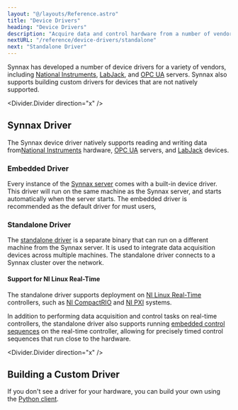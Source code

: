 ```yaml
---
layout: "@/layouts/Reference.astro"
title: "Device Drivers"
heading: "Device Drivers"
description: "Acquire data and control hardware from a number of vendors."
nextURL: "/reference/device-drivers/standalone"
next: "Standalone Driver"
---
```



Synnax has developed a number of device drivers for a variety of vendors, including
[National Instruments](https://www.ni.com), [LabJack](https://labjack.com), and [OPC
UA](https://opcfoundation.org) servers. Synnax also supports building custom drivers for
devices that are not natively supported.

<Divider.Divider direction="x" />

## Synnax Driver

The Synnax device driver natively supports reading and writing data from[National
Instruments](/reference/device-drivers/ni/get-started) hardware, [OPC
UA](/reference/device-drivers/opc-ua/connect-server) servers, and
[LabJack](/reference/device-drivers/labjack/get-started) devices.

### Embedded Driver

Every instance of the [Synnax server](/reference/cluster/quick-start) comes with a
built-in device driver. This driver will run on the same machine as the Synnax server,
and starts automatically when the server starts. The embedded driver is recommended as
the default driver for must users,

### Standalone Driver

The [standalone driver](/reference/device-drivers/standalone) is a separate binary that
can run on a different machine from the Synnax server. It is used to integrate data
acquisition devices across multiple machines. The standalone driver connects to a Synnax
cluster over the network.

#### Support for NI Linux Real-Time

The standalone driver supports deployment on [NI Linux
Real-Time](https://www.ni.com/en/shop/linux/introduction-to-ni-linux-real-time.html)
controllers, such as [NI CompactRIO](https://www.ni.com/en/shop/compactrio.html) and [NI
PXI](https://www.ni.com/en/shop/pxi.html) systems.

In addition to performing data acquisition and control tasks on real-time controllers,
the standalone driver also supports running [embedded control
sequences](/reference/control/embedded/get-started) on the real-time controller,
allowing for precisely timed control sequences that run close to the hardware.

<Divider.Divider direction="x" />

## Building a Custom Driver

If you don't see a driver for your hardware, you can build your own using the [Python
client](/reference/python-client/device-driver).
